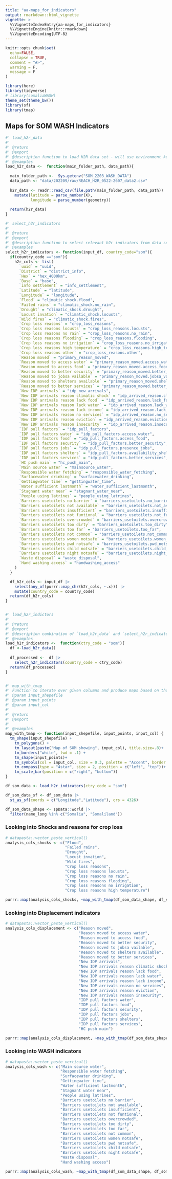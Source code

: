 ```yaml
---
title: "aa-maps_for_indicators"
output: rmarkdown::html_vignette
vignette: >
  %\VignetteIndexEntry{aa-maps_for_indicators}
  %\VignetteEngine{knitr::rmarkdown}
  %\VignetteEncoding{UTF-8}
---
```


```r
knitr::opts_chunk$set(
  echo=FALSE,
  collapse = TRUE,
  comment = "#>",
  warning = F, 
  message = F
)
```

```r
library(here)
library(tidyverse)
# library(somaliaWASH)
theme_set(theme_bw())
library(sf)
library(tmap)
```

## Maps for SOM WASH Indicators

```r

#' load_h2r_data
#'
#' @return
#' @export
#' @description function to load H2R data set - will use environment key to specify base data directory
#' @examples
load_h2r_data <-  function(main_folder_path, data_path){
  
  main_folder_path <-  Sys.getenv("SOM_2203_WASH_DATA")
  data_path <- "data/202209/raw/REACH_H2R_0522-2607_data2.csv"
  
  h2r_data <- readr::read_csv(file.path(main_folder_path, data_path)) |> 
    mutate(latitude = parse_number(X),
           longitude = parse_number(geometry))
  
  return(h2r_data)
}

#' select_h2r_indicators
#'
#' @return
#' @export
#' @description function to select relevant h2r indicators from data set
#' @examples
select_h2r_indicators <- function(input_df, country_code="som"){
  if(country_code =="som"){
    h2r_cols <- list(
      `uuid` = "uuid",
      `District` = "district_info",
      `Hex` = "hex_4000km",
      `Base` = "base",
      `info settlement` = "info_settlement",
      `Latitude` = "latitude",
      `Longitude` = "longitude",
      `Flood` = "climatic_shock.flood",
      `Failed rains` = "climatic_shock.no_rain",
      `Drought` = "climatic_shock.drought",
      `Locust invation` = "climatic_shock.locusts",
      `Wild fires` = "climatic_shock.fires",
      `Crop loss reasons` = "crop_loss_reasons",
      `Crop loss reasons locusts` = "crop_loss_reasons.locusts",
      `Crop loss reasons no rain` = "crop_loss_reasons.no_rain",
      `Crop loss reasons flooding` = "crop_loss_reasons.flooding",
      `Crop loss reasons no irrigation` = "crop_loss_reasons.no_irrigation",
      `Crop loss reasons high temperature` = "crop_loss_reasons.high_temperature",
      `Crop loss reasons other` = "crop_loss_reasons.other",
      `Reason moved` = "primary_reason_moved",
      `Reason moved to access water` = "primary_reason_moved.access_water",
      `Reason moved to access food` = "primary_reason_moved.access_food",
      `Reason moved to better security` = "primary_reason_moved.better_security",
      `Reason moved to jobsa vailable` = "primary_reason_moved.jobsa_vailable",
      `Reason moved to shelters available` = "primary_reason_moved.shelters_available",
      `Reason moved to better services` = "primary_reason_moved.better_services",
      `New IDP arrivals` = "idp_new_arrivals",
      `New IDP arrivals reason climatic shock` = "idp_arrived_reason.climatic_shock",
      `New IDP arrivals reason lack food` = "idp_arrived_reason.lack_food",
      `New IDP arrivals reason lack water` = "idp_arrived_reason.lack_water",
      `New IDP arrivals reason lack income` = "idp_arrived_reason.lack_income",
      `New IDP arrivals reason no services` = "idp_arrived_reason.no_services",
      `New IDP arrivals reason eviction` = "idp_arrived_reason.eviction",
      `New IDP arrivals reason insecurity` = "idp_arrived_reason.insecurity",
      `IDP pull factors` = "idp_pull_factors",
      `IDP pull factors water` = "idp_pull_factors.access_water",
      `IDP pull factors food` = "idp_pull_factors.access_food",
      `IDP pull factors security` = "idp_pull_factors.better_security",
      `IDP pull factors jobs` = "idp_pull_factors.presence_jobs",
      `IDP pull factors shelters` = "idp_pull_factors.availability_shelters",
      `IDP pull factors services` = "idp_pull_factors.better_services",
      `HC push main` = "hc_push_main",
      `Main source water` = "mainsource_water",
      `Responsible water fetching` = "responsible_water_fetching",
      `Surfacewater drinking` = "surfacewater_drinking",
      `Gettingwater time` = "gettingwater_time",
      `Water sufficient lastmonth` = "water_sufficient_lastmonth",
      `Stagnant water near` = "stagnant_water_near",
      `People using latrines` = "people_using_latrines",
      `Barriers usetoilets no barrier` = "barriers_usetoilets.no_barrier",
      `Barriers usetoilets not available` = "barriers_usetoilets.not_available",
      `Barriers usetoilets insufficient` = "barriers_usetoilets.insufficient",
      `Barriers usetoilets not funtional` = "barriers_usetoilets.not_funtional",
      `Barriers usetoilets overcrowded` = "barriers_usetoilets.overcrowded",
      `Barriers usetoilets too dirty` = "barriers_usetoilets.too_dirty",
      `Barriers usetoilets too far` = "barriers_usetoilets.too_far",
      `Barriers usetoilets not common` = "barriers_usetoilets.not_common",
      `Barriers usetoilets women notsafe` = "barriers_usetoilets.women_notsafe",
      `Barriers usetoilets pwd notsafe` = "barriers_usetoilets.pwd_notsafe",
      `Barriers usetoilets child notsafe` = "barriers_usetoilets.child_notsafe",
      `Barriers usetoilets night notsafe` = "barriers_usetoilets.night_notsafe",
      `Waste disposal` = "waste_disposal",
      `Hand washing access` = "handwashing_access"
    )
  }

  df_h2r_cols <- input_df |>
    select(any_of(purrr::map_chr(h2r_cols, ~.x))) |>
    mutate(country_code = country_code)
  return(df_h2r_cols)
}


#' load_h2r_indictors
#'
#' @return
#' @export
#' @description combination of `load_h2r_data` and `select_h2r_indicators` to quicky load only data with only relelvant indicators
#' @examples
load_h2r_indicators <-  function(ctry_code = "som"){
  df <-load_h2r_data()
  
  df_processed <-  df |> 
    select_h2r_indicators(country_code = ctry_code)
  return(df_processed)  
}


#' map_with_tmap
#' Function to iterate over given columns and produce maps based on those columns
#' @param input_shepefile 
#' @param input_points 
#' @param input_col 
#'
#' @return
#' @export
#'
#' @examples
map_with_tmap <- function(input_shepefile, input_points, input_col) {
  tm_shape(input_shepefile) +
    tm_polygons() +
    tm_layout(paste("Map of SOM showing", input_col), title.size=.8)+
    tm_borders("white", lwd = .1) +
    tm_shape(input_points)+
    tm_symbols(col = input_col, size = 0.3, palette = "Accent", border.lwd = 0.1)+
    tm_compass(type = "4star", size = 2, position = c("left", "top"))+
    tm_scale_bar(position = c("right", "bottom"))
}
```


```r

df_som_data <- load_h2r_indicators(ctry_code = "som")

df_som_data_sf <- df_som_data |> 
  st_as_sf(coords = c("Longitude","Latitude"), crs = 4326)

df_som_data_shape <- spData::world |> 
  filter(name_long %in% c("Somalia", "Somaliland"))

```

### Looking into Shocks and reasons for crop loss

```r
# datapasta::vector_paste_vertical()
analysis_cols_shocks <- c("Flood",
                          "Failed rains",
                          "Drought",
                          "Locust invation",
                          "Wild fires",
                          "Crop loss reasons",
                          "Crop loss reasons locusts",
                          "Crop loss reasons no rain",
                          "Crop loss reasons flooding",
                          "Crop loss reasons no irrigation",
                          "Crop loss reasons high temperature")

purrr::map(analysis_cols_shocks, ~map_with_tmap(df_som_data_shape, df_som_data_sf, .x))


```

### Looking into Displacement indicators

```r
# datapasta::vector_paste_vertical()
analysis_cols_displacement <- c("Reason moved",
                                "Reason moved to access water",
                                "Reason moved to access food",
                                "Reason moved to better security",
                                "Reason moved to jobsa vailable",
                                "Reason moved to shelters available",
                                "Reason moved to better services",
                                "New IDP arrivals",
                                "New IDP arrivals reason climatic shock",
                                "New IDP arrivals reason lack food",
                                "New IDP arrivals reason lack water",
                                "New IDP arrivals reason lack income",
                                "New IDP arrivals reason no services",
                                "New IDP arrivals reason eviction",
                                "New IDP arrivals reason insecurity",
                                "IDP pull factors water",
                                "IDP pull factors food",
                                "IDP pull factors security",
                                "IDP pull factors jobs",
                                "IDP pull factors shelters",
                                "IDP pull factors services",
                                "HC push main")

purrr::map(analysis_cols_displacement, ~map_with_tmap(df_som_data_shape, df_som_data_sf, .x))

```

### Looking into WASH indicators

```r
# datapasta::vector_paste_vertical()
analysis_cols_wash <- c("Main source water",
                        "Responsible water fetching",
                        "Surfacewater drinking",
                        "Gettingwater time",
                        "Water sufficient lastmonth",
                        "Stagnant water near",
                        "People using latrines",
                        "Barriers usetoilets no barrier",
                        "Barriers usetoilets not available",
                        "Barriers usetoilets insufficient",
                        "Barriers usetoilets not funtional",
                        "Barriers usetoilets overcrowded",
                        "Barriers usetoilets too dirty",
                        "Barriers usetoilets too far",
                        "Barriers usetoilets not common",
                        "Barriers usetoilets women notsafe",
                        "Barriers usetoilets pwd notsafe",
                        "Barriers usetoilets child notsafe",
                        "Barriers usetoilets night notsafe",
                        "Waste disposal",
                        "Hand washing access")

purrr::map(analysis_cols_wash, ~map_with_tmap(df_som_data_shape, df_som_data_sf, .x))

```


